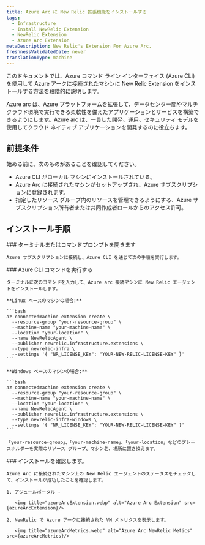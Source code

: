 ```yaml
---
title: Azure Arc に New Relic 拡張機能をインストールする
tags:
  - Infrastructure
  - Install NewRelic Extension
  - NewRelic Extension
  - Azure Arc Extension
metaDescription: New Relic's Extension For Azure Arc.
freshnessValidatedDate: never
translationType: machine
---
```




このドキュメントでは、Azure コマンド ライン インターフェイス (Azure CLI) を使用して Azure アークに接続されたマシンに New Relic Extension をインストールする方法を段階的に説明します。

<CollapserGroup>
  <Collapser
    id="verbose-with-manifest"
    title="アズールアークとは何ですか？"
  >
    Azure arc は、Azure プラットフォームを拡張して、データセンター間やマルチクラウド環境で実行できる柔軟性を備えたアプリケーションとサービスを構築できるようにします。Azure arc は、一貫した開発、運用、セキュリティ モデルを使用してクラウド ネイティブ アプリケーションを開発するのに役立ちます。
  </Collapser>
</CollapserGroup>

## 前提条件

始める前に、次のものがあることを確認してください。

* Azure CLI がローカル マシンにインストールされている。
* Azure Arc に接続されたマシンがセットアップされ、Azure サブスクリプションに登録されます。
* 指定したリソース グループ内のリソースを管理できるようにする、Azure サブスクリプション所有者または共同作成者ロールからのアクセス許可。

## インストール手順

<Steps>
  <Step>
    ### ターミナルまたはコマンドプロンプトを開きます

    Azure サブスクリプションに接続し、Azure CLI を通じて次の手順を実行します。  

  </Step>

  <Step>
    ### Azure CLI コマンドを実行する

    ターミナルに次のコマンドを入力して、Azure arc 接続マシンに New Relic エージェントをインストールします。

    **Linux ベースのマシンの場合:**

    ```bash
    az connectedmachine extension create \
      --resource-group "your-resource-group" \
      --machine-name "your-machine-name" \
      --location "your-location" \
      --name NewRelicAgent \
      --publisher newrelic.infrastructure.extensions \
      --type newrelic-infra \
      --settings '{ "NR_LICENSE_KEY": "YOUR-NEW-RELIC-LICENSE-KEY" }'
    ```

    **Windows ベースのマシンの場合:**

    ```bash
    az connectedmachine extension create \
      --resource-group "your-resource-group" \
      --machine-name "your-machine-name" \
      --location "your-location" \
      --name NewRelicAgent \
      --publisher newrelic.infrastructure.extensions \
      --type newrelic-infra-windows \
      --settings '{ "NR_LICENSE_KEY": "YOUR-NEW-RELIC-LICENSE-KEY" }'
    ```

    「your-resource-group」、「your-machine-name」、「your-location」などのプレースホルダーを実際のリソース グループ、マシン名、場所に置き換えます。  

  </Step>

  <Step>
    ### インストールを確認します。

    Azure Arc に接続されたマシン上の New Relic エージェントのステータスをチェックして、インストールが成功したことを確認します。

    1. アジュールポータル -

       <img title="azureArcExtension.webp" alt="Azure Arc Extension" src={azureArcExtension}/>

    2. NewRelic で Azure アークに接続された VM メトリクスを表示します。

       <img title="azureArcMetrics.webp" alt="Azure Arc NewRelic Metics" src={azureArcMetrics}/>
  </Step>
</Steps>